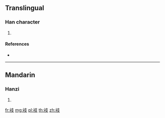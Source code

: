 {{character info/new}}
==Translingual==

===Han character===
{{Han char|rn=145|rad=衣|as=04|sn=10|four=34247|canj=LJE}}

# {{defn|Han|sort=衣04}}

====References====
* {{Han ref|kx=1113.020|dkj=34145|dj=1578.170|hdz=53077.120|uh=887C|ud=34940|bh=D3DC|bd=54236}}

----

==Mandarin==

===Hanzi===
{{cmn-hanzi|pin=[[zhī]] ([[zhi1]])|wg=chih<sup>1</sup>}}

# {{defn|lang=cmn|sort=衣04}}

[[fr:衼]]
[[mg:衼]]
[[pl:衼]]
[[th:衼]]
[[zh:衼]]
